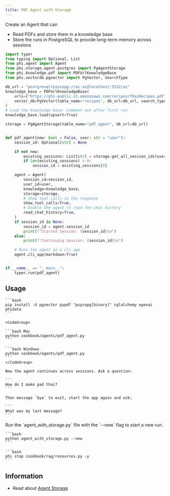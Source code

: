 ```yaml
---
title: PDF Agent with Storage
---
```


Create an Agent that can

- Read PDFs and store them in a knowledge base
- Store the runs in PostgreSQL to provide long-term memory across sessions

```python
import typer
from typing import Optional, List
from phi.agent import Agent
from phi.storage.agent.postgres import PgAgentStorage
from phi.knowledge.pdf import PDFUrlKnowledgeBase
from phi.vectordb.pgvector import PgVector, SearchType

db_url = "postgresql+psycopg://ai:ai@localhost:5532/ai"
knowledge_base = PDFUrlKnowledgeBase(
    urls=["https://phi-public.s3.amazonaws.com/recipes/ThaiRecipes.pdf"],
    vector_db=PgVector(table_name="recipes", db_url=db_url, search_type=SearchType.hybrid),
)
# Load the knowledge base: Comment out after first run
knowledge_base.load(upsert=True)

storage = PgAgentStorage(table_name="pdf_agent", db_url=db_url)


def pdf_agent(new: bool = False, user: str = "user"):
    session_id: Optional[str] = None

    if not new:
        existing_sessions: List[str] = storage.get_all_session_ids(user)
        if len(existing_sessions) > 0:
            session_id = existing_sessions[0]

    agent = Agent(
        session_id=session_id,
        user_id=user,
        knowledge=knowledge_base,
        storage=storage,
        # Show tool calls in the response
        show_tool_calls=True,
        # Enable the agent to read the chat history
        read_chat_history=True,
    )
    if session_id is None:
        session_id = agent.session_id
        print(f"Started Session: {session_id}\n")
    else:
        print(f"Continuing Session: {session_id}\n")

    # Runs the agent as a cli app
    agent.cli_app(markdown=True)


if __name__ == "__main__":
    typer.run(pdf_agent)

```

## Usage

<Steps>
  <Snippet file="create-venv-step.mdx" />

  <Snippet file="run-pgvector-step.mdx" />

  <Step title="Install libraries">

    ```bash
    pip install -U pgvector pypdf "psycopg[binary]" sqlalchemy openai phidata
    ```

  </Step>

  <Step title="Run the agent">

    <CodeGroup>

    ```bash Mac
    python cookbook/agents/pdf_agent.py
    ```

    ```bash Windows
    python cookbook/agents/pdf_agent.py
    ```
    </CodeGroup>

    Now the agent continues across sessions. Ask a question:

    ```
    How do I make pad thai?
    ```

    Then message `bye` to exit, start the app again and ask:

    ```
    What was my last message?
    ```

  </Step>
  <Step title="Start a new run">
    Run the `agent_with_storage.py` file with the `--new` flag to start a new run.

    ```bash
    python agent_with_storage.py --new
    ```

  </Step>
  <Step title="Stop PgVector">

    ```bash
    phi stop cookbook/rag/resources.py -y
    ```

  </Step>
</Steps>

## Information

- Read about [Agent Storage](/agents/storage)